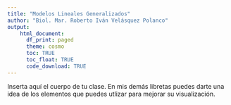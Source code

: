 ```yaml
---
title: "Modelos Lineales Generalizados"
author: "Biol. Mar. Roberto Iván Velásquez Polanco"
output:
    html_document:
      df_print: paged
      theme: cosmo
      toc: TRUE
      toc_float: TRUE
      code_download: TRUE
---
```


Inserta aquí el cuerpo de tu clase. En mis demás libretas puedes darte una idea de los elementos que puedes utlizar para mejorar su visualización.